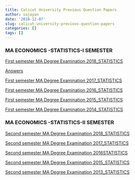 ```yaml
---
title: Calicut University Previous Question Papers
author: sajayan
date: '2018-12-07'
slug: calicut-university-previous-question-papers
categories: []
tags: []
---
```

### MA ECONOMICS -STATISTICS-I SEMESTER

[First semester MA Degree Examination  2018_STATISTICS](/QuestionPapers/firstsem2018_19.pdf)

[Answers](/ANSWERS/firstsem2018_19.pdf)



 [First semester MA Degree Examination  2017_STATISTICS](/QuestionPapers/firstsem2017.pdf)
 
 [First semester MA Degree Examination  2016_STATISTICS](/QuestionPapers/firstsem2016.pdf)
 
 [First semester MA Degree Examination  2015_STATISTICS](/QuestionPapers/firstsem2015.pdf)
 
 [First semester MA Degree Examination  2014_STATISTICS](/QuestionPapers/firstsem2014.pdf)
 
 
### MA ECONOMICS -STATISTICS-II SEMESTER


[Second semester MA Degree Examination  2018_STATISTICS](/QuestionPapers/secondsem2018.pdf)

[Second semester MA Degree Examination  2017_STATISTICS](/QuestionPapers/secondsem2017.pdf)

[Second semester MA Degree Examination  2016STATISTICS](/QuestionPapers/secondsem2016.pdf)

[Second semester MA Degree Examination  2015_STATISTICS](/QuestionPapers/secondsem2015.pdf)

[Second semester MA Degree Examination  2013_STATISTICS](/QuestionPapers/secondsem2013.pdf)


 
 

